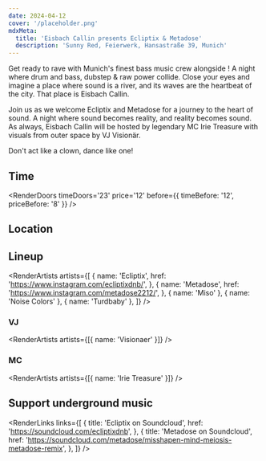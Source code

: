 ```yaml
---
date: 2024-04-12
cover: '/placeholder.png'
mdxMeta:
  title: 'Eisbach Callin presents Ecliptix & Metadose'
  description: 'Sunny Red, Feierwerk, Hansastraße 39, Munich'
---
```


Get ready to rave with Munich's finest bass music crew alongside ! A night where drum and bass, dubstep & raw power collide.
Close your eyes and imagine a place where sound is a river, and its waves are the heartbeat of the city. That place is Eisbach Callin. 

Join us as we welcome Ecliptix and Metadose for a journey to the heart of sound. A night where sound becomes reality, and reality becomes sound.
As always, Eisbach Callin will be hosted by legendary MC Irie Treasure with visuals from outer space by VJ Visionär.

Don't act like a clown, dance like one!

## Time

<RenderDoors
  timeDoors='23'
  price='12'
  before={{ timeBefore: '12', priceBefore: '8' }}
/>

## Location

<RenderLocation
  venueName='Sunny Red'
  address='Feierwerk Hansastr. 39'
  city='Munich'
  mapUrl='https://goo.gl/maps/mA8iv2XEHf7XfRLv7'
/>

## Lineup

<RenderArtists
  artists={[
    {
      name: 'Ecliptix',
      href: 'https://www.instagram.com/ecliptixdnb/',
    },
    {
      name: 'Metadose',
      href: 'https://www.instagram.com/metadose2212/',
    },
    { name: 'Miso' },
    { name: 'Noise Colors' },
    { name: 'Turdbaby' },
  ]}
/>

### VJ

<RenderArtists artists={[{ name: 'Visionaer' }]} />

### MC

<RenderArtists artists={[{ name: 'Irie Treasure' }]} />

## Support underground music

<RenderLinks
  links={[
    {
      title: 'Ecliptix on Soundcloud',
      href: 'https://soundcloud.com/ecliptixdnb',
    },
    {
      title: 'Metadose on Soundcloud',
      href: 'https://soundcloud.com/metadose/misshapen-mind-meiosis-metadose-remix',
    },
  ]}
/>
